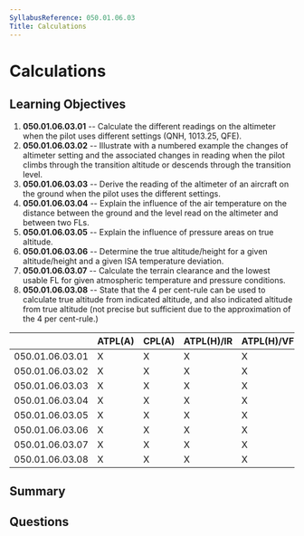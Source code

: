 ```yaml
---
SyllabusReference: 050.01.06.03
Title: Calculations
---
```


# Calculations

## Learning Objectives

1.  **050.01.06.03.01** -- Calculate the different readings on the altimeter when
    the pilot uses different settings (QNH, 1013.25, QFE).
2.  **050.01.06.03.02** -- Illustrate with a numbered example the changes of
    altimeter setting and the associated changes in reading when the pilot climbs
    through the transition altitude or descends through the transition level.
3.  **050.01.06.03.03** -- Derive the reading of the altimeter of an aircraft on
    the ground when the pilot uses the different settings.
4.  **050.01.06.03.04** -- Explain the influence of the air temperature on the
    distance between the ground and the level read on the altimeter and between
    two FLs.
5.  **050.01.06.03.05** -- Explain the influence of pressure areas on true
    altitude.
6.  **050.01.06.03.06** -- Determine the true altitude/height for a given
    altitude/height and a given ISA temperature deviation.
7.  **050.01.06.03.07** -- Calculate the terrain clearance and the lowest usable
    FL for given atmospheric temperature and pressure conditions.
8.  **050.01.06.03.08** -- State that the 4 per cent-rule can be used to
    calculate true altitude from indicated altitude, and also indicated altitude
    from true altitude (not precise but sufficient due to the approximation of
    the 4 per cent-rule.)

|                 | ATPL(A) | CPL(A) | ATPL(H)/IR | ATPL(H)/VFR | CPL(H) | IR | CBIR(A) |
| --------------- | ------- | ------ | ---------- | ----------- | ------ | -- | ------- |
| 050.01.06.03.01 | X       | X      | X          | X           | X      | X  | X       |
| 050.01.06.03.02 | X       | X      | X          | X           | X      | X  | X       |
| 050.01.06.03.03 | X       | X      | X          | X           | X      | X  | X       |
| 050.01.06.03.04 | X       | X      | X          | X           | X      | X  | X       |
| 050.01.06.03.05 | X       | X      | X          | X           | X      | X  | X       |
| 050.01.06.03.06 | X       | X      | X          | X           | X      | X  | X       |
| 050.01.06.03.07 | X       | X      | X          | X           | X      | X  | X       |
| 050.01.06.03.08 | X       | X      | X          | X           | X      | X  | X       |

## Summary

## Questions
